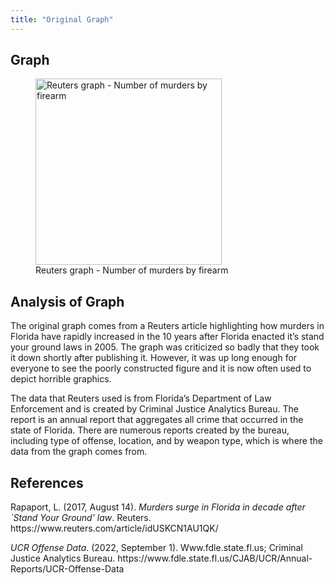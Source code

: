 ```yaml
---
title: "Original Graph"
---
```


## Graph

![Reuters graph - Number of murders by firearm](Original%20Graph.jpg){fig-align="center" width="298"}

## Analysis of Graph

The original graph comes from a Reuters article highlighting how murders in Florida have rapidly increased in the 10 years after Florida enacted it's stand your ground laws in 2005. The graph was criticized so badly that they took it down shortly after publishing it. However, it was up long enough for everyone to see the poorly constructed figure and it is now often used to depict horrible graphics.

The data that Reuters used is from Florida's Department of Law Enforcement and is created by Criminal Justice Analytics Bureau. The report is an annual report that aggregates all crime that occurred in the state of Florida. There are numerous reports created by the bureau, including type of offense, location, and by weapon type, which is where the data from the graph comes from.

## References

Rapaport, L. (2017, August 14). *Murders surge in Florida in decade after \`Stand Your Ground' law*. Reuters. https://www.reuters.com/article/idUSKCN1AU1QK/

*UCR Offense Data*. (2022, September 1). Www.fdle.state.fl.us; Criminal Justice Analytics Bureau. https://www.fdle.state.fl.us/CJAB/UCR/Annual-Reports/UCR-Offense-Data
